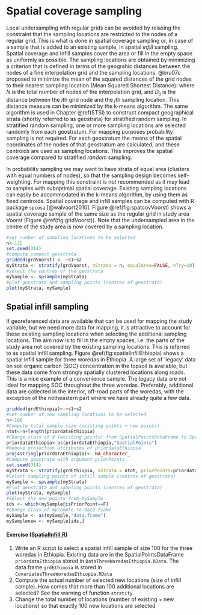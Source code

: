 # Spatial coverage sampling {#SpatialCoverage}

Local undersampling with regular grids can be avoided by relaxing the constraint that the sampling locations are restricted to the nodes of a regular grid. This is what is done in spatial coverage sampling or, in case of a sample that is added to an existing sample, in spatial *infill* sampling. Spatial coverage and infill samples cover the area or fill in the empty space as uniformly as possible. The sampling locations are obtained by minimizing a criterion that is defined in terms of the geograhic distances between the nodes of a fine interpolation grid and the sampling locations. @bru07c proposed to minimize the mean of the squared distances of the grid nodes to their nearest sampling location (Mean Squared Shortest Distance):
\begin{equation}
MSSD=\frac{1}{N}\sum_{i=1}^{N}\min_{j}\left(D_{ij}^{2}\right) \;,
(\#eq:MSSD)
\end{equation}
where $N$ is the total number of nodes of the interpolation grid, and $D_{ij}$ is the distance between the $i$th grid node and the $j$th sampling location. This distance measure can be minimized by the k-means algorithm. The same algorithm is used in Chapter \@ref(STSI) to construct compact geographical strata (shortly referred to as geostrata) for stratified random sampling. In stratified random sampling, one or more sampling locations are selected randomly from each geostratum. For mapping purposes probability sampling is not required. For each geostratum the means of the spatial coordinates of the nodes of that geostratum are calculated, and these centroids are used as sampling locations. This improves the spatial coverage compared to stratified *random* sampling.

In probability sampling we may want to have strata of equal area (clusters with equal numbers of nodes), so that the sampling design becomes self-weighting. For mapping this constraint is not recommended as it may lead to samples with suboptimal spatial coverage. Existing sampling locations can easily be accommodated in the k-means algorithm, by using them as fixed centroids. Spatial coverage and infill samples can be computed with R package ```spcosa``` [@walvoort2010]. Figure \@ref(fig:spatcovVoorst) shows a spatial coverage sample of the same size as the regular grid in study area Voorst (Figure \@ref(fig:gridVoorst)). Note that the undersampled area in the centre of the study area is now covered by a sampling location.

```r
#set number of sampling locations to be selected
n<-115
set.seed(314)
#compute compact geostrata
gridded(grdVoorst) <- ~s1+s2
myStrata <- stratify(grdVoorst, nStrata = n, equalArea=FALSE, nTry=10)
#select the centres of the geostrata
mySample <- spsample(myStrata)
#plot geostrata and sampling points (centres of geostrata)
plot(myStrata, mySample)
```

## Spatial infill sampling {#SpatialInfill}
If georeferenced data are available that can be used for mapping the study variable, but we need more data for mapping, it is attractive to account for these existing sampling locations when selecting the additional sampling locations. The aim now is to fill in the empty spaces, i.e. the parts of the study area not covered by the existing sampling locations. This is referred to as spatial infill sampling. Figure \@ref(fig:spatialinfillEthiopia) shows a spatial infill sample for three woredas in Ethiopia. A large set of `legacy' data on soil organic carbon (SOC)  concentration in the topsoil is available, but these data come from strongly spatially clustered locations along roads. This is a nice example of a convenience sample. The legacy data are not ideal for mapping SOC throughout the three woredas. Preferably, additional data are collected in the interior, off-road parts of the woredas, with the exception of the notheastern part where we have already quite a few data.

```r
gridded(grdEthiopia)<-~s1+s2
#Set number of new sampling locations to be selected
n<-100
#Compute total sample size (existing points + new points)
ntot<-n+length(priordataEthiopia)
#Change class of d (existing points) from SpatialPointsDataFrame to SpatialPoints
priordataEthiopia<-as(priordataEthiopia,"SpatialPoints")
#Remove projection attributes of priordataEthiopia
proj4string(priordataEthiopia)<- NA_character_
#Compute geostrata with argument priorPoints
set.seed(314)
myStrata <- stratify(grdEthiopia, nStrata = ntot, priorPoints=priordataEthiopia, nTry=10)
#Select sampling points of infill sample (centres of geostrata)
mySample <- spsample(myStrata)
#Plot geostrata and sampling points (centres of geostrata)
plot(myStrata, mySample)
#Select the new points from mySample
ids <- which(mySample@isPriorPoint==F)
#Change class of mySample to data.frame
mySample <- as(mySample,"data.frame")
mySamplenew <- mySample[ids,]
```

#### Exercise ([SpatialInfill.R](https://github.com/DickBrus/SpatialSamplingwithR/blob/master/Exercises/SpatialInfill.R)) {-}
1. Write an R script to select a spatial infill sample of size 100 for the three woredas in Ethiopia. Existing data are in the SpatialPointsDataFrame `priordataEthiopia` stored in `DataThreeWoredasEthiopia.RData`. The data.frame `grdEthiopia` is stored in `CovariatesThreeWoredasEthiopia.RData`   
2. Compute the actual number of selected new locations (size of infill sample). How comes that more than 100 additional locations are selected? See the warning of function `stratify`  
3. Change the total number of locations (number of existing  + new locations) so that exactly 100 new locations are selected  
